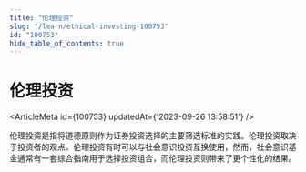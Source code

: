 ```yaml
---
title: "伦理投资"
slug: "/learn/ethical-investing-100753"
id: "100753"
hide_table_of_contents: true
---
```



# 伦理投资

<ArticleMeta id={100753} updatedAt={'2023-09-26 13:58:51'} />
<div className='border-solid border-b border-t-0 my-4 border-[var(--ifm-color-gray-300)]' />

伦理投资是指将道德原则作为证券投资选择的主要筛选标准的实践。伦理投资取决于投资者的观点。伦理投资有时可以与社会意识投资互换使用，然而，社会意识基金通常有一套综合指南用于选择投资组合，而伦理投资则带来了更个性化的结果。
